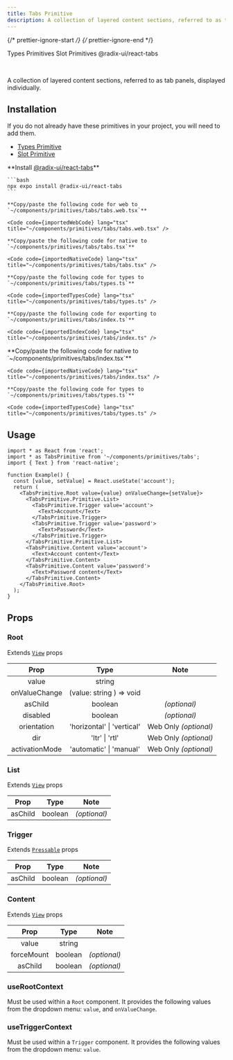 ```yaml
---
title: Tabs Primitive
description: A collection of layered content sections, referred to as tab panels, displayed individually.
---
```


{/* prettier-ignore-start */}
{/* prettier-ignore-end */}


<LinkButton href='/primitives/types'>Types Primitives</LinkButton>
<LinkButton href='/primitives/slot'>Slot Primitives</LinkButton>
<LinkButton target='_blank' href='https://www.radix-ui.com/primitives/docs/components/tabs'>
  @radix-ui/react-tabs
</LinkButton>

<br />

A collection of layered content sections, referred to as tab panels, displayed individually.

## Installation

<Aside title="Uses shared primitives">
  If you do not already have these primitives in your project, you will need to add them.

- [Types Primitive](/primitives/types)
- [Slot Primitive](/primitives/slot)
  </Aside>

<Tabs>
  <TabItem label="Universal">
    **Install <a target="_blank" href="https://www.radix-ui.com/primitives/docs/components/tabs">@radix-ui/react-tabs</a>**

    ```bash
    npx expo install @radix-ui/react-tabs
    ```

    **Copy/paste the following code for web to  `~/components/primitives/tabs/tabs.web.tsx`**

    <Code code={importedWebCode} lang="tsx" title="~/components/primitives/tabs/tabs.web.tsx" />

    **Copy/paste the following code for native to  `~/components/primitives/tabs/tabs.tsx`**

    <Code code={importedNativeCode} lang="tsx" title="~/components/primitives/tabs/tabs.tsx" />

    **Copy/paste the following code for types to  `~/components/primitives/tabs/types.ts`**

    <Code code={importedTypesCode} lang="tsx" title="~/components/primitives/tabs/types.ts" />

    **Copy/paste the following code for exporting to  `~/components/primitives/tabs/index.ts`**

    <Code code={importedIndexCode} lang="tsx" title="~/components/primitives/tabs/index.ts" />

  </TabItem>
  <TabItem label="Native Only">
    **Copy/paste the following code for native to  `~/components/primitives/tabs/index.tsx`**

    <Code code={importedNativeCode} lang="tsx" title="~/components/primitives/tabs/index.tsx" />

    **Copy/paste the following code for types to  `~/components/primitives/tabs/types.ts`**

    <Code code={importedTypesCode} lang="tsx" title="~/components/primitives/tabs/types.ts" />

  </TabItem>
</Tabs>

## Usage

```tsx
import * as React from 'react';
import * as TabsPrimitive from '~/components/primitives/tabs';
import { Text } from 'react-native';

function Example() {
  const [value, setValue] = React.useState('account');
  return (
    <TabsPrimitive.Root value={value} onValueChange={setValue}>
      <TabsPrimitive.Primitive.List>
        <TabsPrimitive.Trigger value='account'>
          <Text>Account</Text>
        </TabsPrimitive.Trigger>
        <TabsPrimitive.Trigger value='password'>
          <Text>Password</Text>
        </TabsPrimitive.Trigger>
      </TabsPrimitive.Primitive.List>
      <TabsPrimitive.Content value='account'>
        <Text>Account content</Text>
      </TabsPrimitive.Content>
      <TabsPrimitive.Content value='password'>
        <Text>Password content</Text>
      </TabsPrimitive.Content>
    </TabsPrimitive.Root>
  );
}
```

## Props

### Root

Extends [`View`](https://reactnative.dev/docs/view#props) props

|      Prop      |            Type            |         Note          |
| :------------: | :------------------------: | :-------------------: |
|     value      |           string           |                       |
| onValueChange  |  (value: string ) => void  |                       |
|    asChild     |          boolean           |     _(optional)_      |
|    disabled    |          boolean           |     _(optional)_      |
|  orientation   | 'horizontal' \| 'vertical' | Web Only _(optional)_ |
|      dir       |       'ltr' \| 'rtl'       | Web Only _(optional)_ |
| activationMode |  'automatic' \| 'manual'   | Web Only _(optional)_ |

### List

Extends [`View`](https://reactnative.dev/docs/view#props) props

|  Prop   |  Type   |     Note     |
| :-----: | :-----: | :----------: |
| asChild | boolean | _(optional)_ |

### Trigger

Extends [`Pressable`](https://reactnative.dev/docs/pressable#props) props

|  Prop   |  Type   |     Note     |
| :-----: | :-----: | :----------: |
| asChild | boolean | _(optional)_ |

### Content

Extends [`View`](https://reactnative.dev/docs/view#props) props

|    Prop    |  Type   |     Note     |
| :--------: | :-----: | :----------: |
|   value    | string  |              |
| forceMount | boolean | _(optional)_ |
|  asChild   | boolean | _(optional)_ |

### useRootContext

Must be used within a `Root` component. It provides the following values from the dropdown menu: `value`, and `onValueChange`.

### useTriggerContext

Must be used within a `Trigger` component. It provides the following values from the dropdown menu: `value`.
